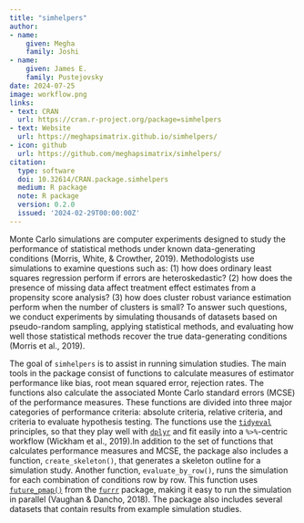 ```yaml
---
title: "simhelpers"
author:
- name:
    given: Megha
    family: Joshi
- name:
    given: James E. 
    family: Pustejovsky
date: 2024-07-25
image: workflow.png
links:
- text: CRAN
  url: https://cran.r-project.org/package=simhelpers
- text: Website
  url: https://meghapsimatrix.github.io/simhelpers/
- icon: github
  url: https://github.com/meghapsimatrix/simhelpers/
citation:
  type: software
  doi: 10.32614/CRAN.package.simhelpers
  medium: R package
  note: R package
  version: 0.2.0
  issued: '2024-02-29T00:00:00Z'
---
```


Monte Carlo simulations are computer experiments designed to study the performance of statistical methods under known data-generating conditions (Morris, White, & Crowther, 2019). Methodologists use simulations to examine questions such as: (1) how does ordinary least squares regression perform if errors are heteroskedastic? (2) how does the presence of missing data affect treatment effect estimates from a propensity score analysis? (3) how does cluster robust variance estimation perform when the number of clusters is small? To answer such questions, we conduct experiments by simulating thousands of datasets based on pseudo-random sampling, applying statistical methods, and evaluating how well those statistical methods recover the true data-generating conditions (Morris et al., 2019).

The goal of `simhelpers` is to assist in running simulation studies. The main tools in the package consist of functions to calculate measures of estimator performance like bias, root mean squared error, rejection rates. The functions also calculate the associated Monte Carlo standard errors (MCSE) of the performance measures. These functions are divided into three major categories of performance criteria: absolute criteria, relative criteria, and criteria to evaluate hypothesis testing. The functions use the [`tidyeval`](https://tidyeval.tidyverse.org/index.html) principles, so that they play well with [`dplyr`](https://dplyr.tidyverse.org/index.html) and fit easily into a `%>%`-centric workflow (Wickham et al., 2019).In addition to the set of functions that calculates performance measures and MCSE, the package also includes a function, `create_skeleton()`, that generates a skeleton outline for a simulation study. Another function, `evaluate_by_row()`, runs the simulation for each combination of conditions row by row. This function uses [`future_pmap()`](https://davisvaughan.github.io/furrr/reference/future_map2.html) from the [`furrr`](https://davisvaughan.github.io/furrr/) package, making it easy to run the simulation in parallel (Vaughan & Dancho, 2018). The package also includes several datasets that contain results from example simulation studies.

## 
